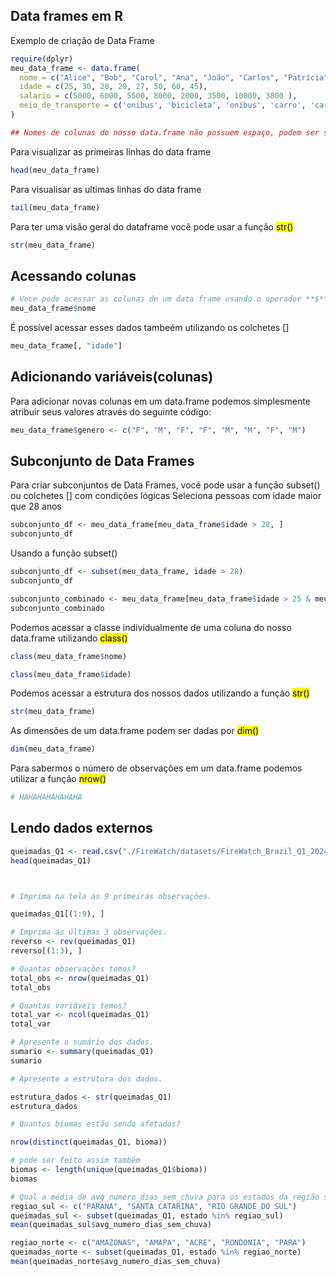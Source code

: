 ## Data frames em  R

Exemplo de criação de Data Frame

```R
require(dplyr)
meu_data_frame <- data.frame(
  nome = c("Alice", "Bob", "Carol", "Ana", "João", "Carlos", "Patrícia", "Leonardo"),
  idade = c(25, 30, 28, 20, 27, 50, 60, 45),
  salario = c(5000, 6000, 5500, 8000, 2000, 3500, 10000, 3800 ), 
  meio_de_transporte = c('onibus', 'bicicleta', 'onibus', 'carro', 'carro', 'onibus', 'onibus', 'bicicleta')
)

## Nomes de colunas do nosso data.frame não possuem espaço, podem ser separadas por "." ou "_".
```

Para visualizar as primeiras linhas do data frame

```R
head(meu_data_frame)
```

Para visualisar as ultimas linhas do data frame

```R
tail(meu_data_frame)
```

Para ter uma visão geral do dataframe você pode usar a função <mark>str()</mark>

```R
str(meu_data_frame)
```

## Acessando colunas

```R
# Voce pode acessar as colunas de um data frame usando o operador **$**
meu_data_frame$nome
```
É possível acessar esses dados tambeém utilizando os colchetes []
```R
meu_data_frame[, "idade"]
```

## Adicionando variáveis(colunas)

Para adicionar novas colunas em um data.frame podemos simplesmente
atribuir seus valores através do seguinte código:

```R
meu_data_frame$genero <- c("F", "M", "F", "F", "M", "M", "F", "M")
```

## Subconjunto de Data Frames

Para criar subconjuntos de Data Frames, você pode usar a função subset() ou colchetes [] com condições lógicas
Seleciona pessoas com idade maior que 28 anos

```R
subconjunto_df <- meu_data_frame[meu_data_frame$idade > 28, ]
subconjunto_df
```

Usando a função subset()

```R
subconjunto_df <- subset(meu_data_frame, idade > 28)
subconjunto_df
```

```R
subconjunto_combinado <- meu_data_frame[meu_data_frame$idade > 25 & meu_data_frame$idade < 30, ]
subconjunto_combinado
```
Podemos acessar a classe indivídualmente de uma coluna do nosso data.frame utilizando <mark>class()</mark>

```R
class(meu_data_frame$nome)
```

```R
class(meu_data_frame$idade)
```

Podemos acessar a estrutura dos nossos dados utilizando a função <mark>str()</mark>

```R
str(meu_data_frame)

```
As dimensões de um data.frame podem ser dadas por <mark>dim()</mark>

```R
dim(meu_data_frame)
```

Para sabermos o número de observações em um data.frame podemos utilizar a função <mark>nrow()</mark>

```R
# HAHAHAHAHAHAHA
```

## Lendo dados externos

```R
queimadas_Q1 <- read.csv("./FireWatch/datasets/FireWatch_Brazil_Q1_2024.csv")
head(queimadas_Q1)



# Imprima na tela as 9 primeiras observações.

queimadas_Q1[(1:9), ]

# Imprima as últimas 3 observações.
reverso <- rev(queimadas_Q1)
reverso[(1:3), ]

# Quantas observações temos?
total_obs <- nrow(queimadas_Q1)
total_obs

# Quantas variáveis temos?
total_var <- ncol(queimadas_Q1)
total_var

# Apresente o sumário dos dados.
sumario <- summary(queimadas_Q1)
sumario

# Apresente a estrutura dos dados.

estrutura_dados <- str(queimadas_Q1)
estrutura_dados

# Quantos biomas estão sendo afetados?

nrow(distinct(queimadas_Q1, bioma))

# pode ser feito assim também
biomas <- length(unique(queimadas_Q1$bioma))
biomas

# Qual a média de avg_numero_dias_sem_chuva para os estados da região sul e da região norte?
regiao_sul <- c("PARANA", "SANTA CATARINA", "RIO GRANDE DO SUL")
queimadas_sul <- subset(queimadas_Q1, estado %in% regiao_sul)
mean(queimadas_sul$avg_numero_dias_sem_chuva)

regiao_norte <- c("AMAZONAS", "AMAPA", "ACRE", "RONDONIA", "PARA")
queimadas_norte <- subset(queimadas_Q1, estado %in% regiao_norte)
mean(queimadas_norte$avg_numero_dias_sem_chuva)

```
